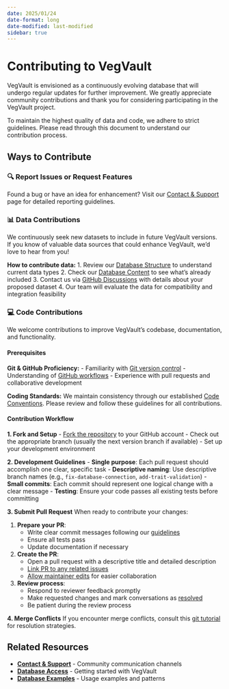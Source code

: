 ```yaml
---
date: 2025/01/24
date-format: long
date-modified: last-modified
sidebar: true
---
```


# Contributing to VegVault

VegVault is envisioned as a continuously evolving database that will undergo regular updates for further improvement. We greatly appreciate community contributions and thank you for considering participating in the VegVault project.

To maintain the highest quality of data and code, we adhere to strict guidelines. Please read through this document to understand our contribution process.

## Ways to Contribute

### 🔍 Report Issues or Request Features
Found a bug or have an idea for enhancement? Visit our [Contact & Support](/website/contact.qmd#report-issues--bugs) page for detailed reporting guidelines.

### 📊 Data Contributions

We continuously seek new datasets to include in future VegVault versions. If you know of valuable data sources that could enhance VegVault, we'd love to hear from you!

**How to contribute data:**
1. Review our [Database Structure](/website/database_structure.qmd) to understand current data types
2. Check our [Database Content](/website/database_content.qmd) to see what's already included
3. Contact us via [GitHub Discussions](https://github.com/OndrejMottl/VegVault/discussions) with details about your proposed dataset
4. Our team will evaluate the data for compatibility and integration feasibility

### 💻 Code Contributions

We welcome contributions to improve VegVault's codebase, documentation, and functionality.

#### Prerequisites

**Git & GitHub Proficiency:**
- Familiarity with [Git version control](https://git-scm.com/)
- Understanding of [GitHub workflows](https://help.github.com/categories/bootcamp/)
- Experience with pull requests and collaborative development

**Coding Standards:**
We maintain consistency through our established [Code Conventions](https://ondrejmottl.github.io/collaboration/code_convention.html#coding-style). Please review and follow these guidelines for all contributions.

#### Contribution Workflow

**1. Fork and Setup**
- [Fork the repository](https://docs.github.com/en/get-started/quickstart/fork-a-repo#fork-an-example-repository) to your GitHub account
- Check out the appropriate branch (usually the next version branch if available)
- Set up your development environment

**2. Development Guidelines**
- **Single purpose**: Each pull request should accomplish one clear, specific task
- **Descriptive naming**: Use descriptive branch names (e.g., `fix-database-connection`, `add-trait-validation`)
- **Small commits**: Each commit should represent one logical change with a clear message
- **Testing**: Ensure your code passes all existing tests before committing

**3. Submit Pull Request**
When ready to contribute your changes:

1. **Prepare your PR**: 
   - Write clear commit messages following our [guidelines](https://github.com/atom/atom/blob/master/CONTRIBUTING.md#git-commit-messages)
   - Ensure all tests pass
   - Update documentation if necessary

2. **Create the PR**:
   - Open a pull request with a descriptive title and detailed description
   - [Link PR to any related issues](https://docs.github.com/en/issues/tracking-your-work-with-issues/linking-a-pull-request-to-an-issue)
   - [Allow maintainer edits](https://docs.github.com/en/pull-requests/collaborating-with-pull-requests/working-with-forks/allowing-changes-to-a-pull-request-branch-created-from-a-fork) for easier collaboration

3. **Review process**:
   - Respond to reviewer feedback promptly
   - Make requested changes and mark conversations as [resolved](https://docs.github.com/en/pull-requests/collaborating-with-pull-requests/reviewing-changes-in-pull-requests/commenting-on-a-pull-request#resolving-conversations)
   - Be patient during the review process

**4. Merge Conflicts**
If you encounter merge conflicts, consult this [git tutorial](https://lab.github.com/githubtraining/managing-merge-conflicts) for resolution strategies.

## Related Resources

- **[Contact & Support](/website/contact.qmd)** - Community communication channels
- **[Database Access](/website/database_access.qmd)** - Getting started with VegVault
- **[Database Examples](/website/database_examples.qmd)** - Usage examples and patterns